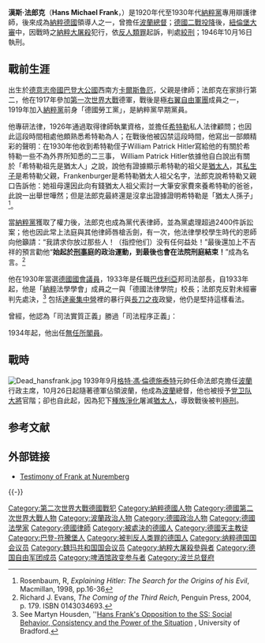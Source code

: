 {{NoteTA|zh-cn:弗兰克; zh-tw:法郎克;
}}{{Infobox President
| name         = 漢斯·法郎克
| original_name         = Hans Frank
| image        = Bundesarchiv Bild 146-1989-011-13, Hans Frank.jpg
| caption     = 
| birth_date   = {{birth date|1900|5|23|mf=y}}
| birth_place  = {{Flag|German Empire}}[[巴登|巴登]][[卡爾斯魯厄|卡爾斯魯厄]] 
| death_date   = {{death date and age|1946|10|16|1900|5|23}}
| death_place  = [[File:Flag_of_Germany_(1946-1949).svg|25px]] [[盟軍佔領下的德國|德國]][[紐倫堡|紐倫堡]]
| party        = [[國家社會主義德国工人黨|國家社會主義德国工人黨]] (納粹黨)
| spouse       = Brigitte Herbst (1925年婚)
| office        = [[納粹德國|納粹德國]][[波蘭|波蘭]][[總督|總督]]
| term_start   = 1939年10月26日 
| term_end     = 1945年1月 
| predecessor  = [[伊格纳齐·莫希奇茨基|伊格纳齐·莫希奇茨基]] <span style="font-size:smaller;">([[波蘭總統|波蘭總統]])</span>
| successor    = ''[[波蘭過渡政府|波蘭過渡政府]]''
}}

'''漢斯·法郎克'''（'''Hans Michael Frank'''，{{bd|1900年|5月23日|1946年|10月16日|catIdx=Frank, Hans}}）是1920年代至1930年代[[納粹黨|納粹黨]]專用辯護律師，後來成為[[納粹德國|納粹德國]]領導人之一，曾擔任[[波蘭|波蘭]][[總督|總督]]；[[德國二戰投降|德國二戰投降]]後，[[紐倫堡大審|紐倫堡大審]]中，因戰時之[[納粹大屠殺|納粹大屠殺]]犯行，依[[反人類罪|反人類罪]]起訴，判處[[絞刑|絞刑]]；1946年10月16日執刑。

==戰前生涯==
出生於[[德意志帝國|德意志帝國]][[巴登大公國|巴登大公國]]西南方[[卡爾斯魯厄|卡爾斯魯厄]]，父親是律師；法郎克在家排行第二，他在1917年參加[[第一次世界大戰|第一次世界大戰]]德軍，戰後是極[[右翼|右翼]][[自由軍團|自由軍團]]成員之一，1919年加入[[納粹黨|納粹黨]]前身「德國勞工黨」，是納粹黨早期黨員。

他專研法律，1926年通過取得律師執業資格，並擔任[[希特勒|希特勒]]私人法律顧問；也因此這段時間相處他頗熟悉希特勒為人；在戰後他被囚禁這段時間，他寫出一部頗精彩的聲明：在1930年他收到希特勒侄子William Patrick Hitler寫給他的有關於希特勒一些不為外界所知悉的二三事， William Patrick Hitler依據他自白說出有關於「希特勒祖先是猶太人」之說，說他有證據顯示希特勒的祖父是[[猶太人|猶太人]]，其[[私生子|私生子]]是希特勒父親，Frankenburger是希特勒猶太人祖父名字，法郎克說希特勒又親口告訴他：她祖母還因此向有錢猶太人祖父索討一大筆安家費來養希特勒的爸爸，此說一出舉世嘩然；但是法郎克最終還是沒拿出證據證明希特勒是「猶太人孫子」<ref>Rosenbaum, R, ''Explaining Hitler: The Search for the Origins of his Evil'', Macmillan, 1998, pp.16-36</ref>。 

當[[納粹黨|納粹黨]]獲取了權力後，法郎克也成為黨代表律師，並為黨處理超過2400件訴訟案；他也因此常上法庭與其他律師唇槍舌劍，有一次，他法律學校學生時代的恩師向他籲請：“我請求你放过那些人！（指控他们）没有任何益处！”最後還加上不吉祥的預言勸他“'''始起於[[刑事|刑事]]庭的政治運動，到最後也會在法院刑庭結束！'''”成為名言。<ref>Richard J. Evans, ''The Coming of the Third Reich'', Penguin Press, 2004, p. 179. ISBN 0143034693.</ref>  

他在1930年當選[[德國國會|德國國會議員]]，1933年是任職[[巴伐利亞|巴伐利亞]]邦司法部長，自1933年起，他是「[[納粹|納粹]]法學學會」成員之一與「德國法律學院」校長；法郎克反對未經審判先處決，<ref>See Martyn Housden, ''[http://www.hicsocial.org/Social2003Proceedings/Martyn%20Housden.pdf Hans Frank's Opposition to the SS: Social Behavior, Consistency and the Power of the Situation] {{webarchive|url=https://web.archive.org/web/20080228100018/http://www.hicsocial.org/Social2003Proceedings/Martyn%20Housden.pdf |date=2008-02-28 }}, University of Bradford.</ref> 包括[[達豪集中營|達豪集中營]]裡的暴行與[[長刀之夜|長刀之夜]]政變，他仍是堅持這樣看法。

曾經，他認為「司法實質正義」勝過「司法程序正義」：
{{cquote|（法官）所扮演的角色，是捍衛人種社會秩序的團結，消除危害份子，起訴所有危害不利於社會發展事端，與社會內不同成員間的摩擦爭執予以公正裁判；我们的「社會國家主義」意識形態，特別是我黨（[[納粹黨|納粹黨]]）所推動活動的「[[政治正確|政治正確]]」，與領袖（[[希特勒|希特勒]]）的演講訓話，正是解釋我黨法律法源基礎。<ref>Quoted in Richard J. Evans, ''The Third Reich in Power'', Penguin 2005, p. 73.</ref>}}

1934年起，他出任[[無任所閣員|無任所閣員]]。{{来源请求}}

==戰時==
[[File:Dead_hansfrank.jpg|thumb]]
1939年9月[[格特·馮·倫德施泰特|格特·馮·倫德施泰特]]元帥任命法郎克擔任[[波蘭|波蘭]]行政主席，10月26日起隨著德軍佔領波蘭，他成為[[波蘭|波蘭]]總督，他也被授予[[党卫队|党卫队]][[大將|大將]]官階；卻也自此起，因為犯下[[種族淨化|種族淨化]]屠滅[[猶太人|猶太人]]，導致戰後被判[[極刑|極刑]]。

== 参考文献 ==
{{Reflist|30em}}

== 外部链接 ==
* [https://web.archive.org/web/20021023143916/http://www.law.umkc.edu/faculty/projects/ftrials/nuremberg/franktest.html Testimony of Frank at Nuremberg]

{{-}}
{{希特勒內閣}}
{{紐倫堡審判主要被訴人}}

{{Authority control}}

{{DEFAULTSORT:Frank, Hans}}
[[Category:第二次世界大戰德國戰犯|Category:第二次世界大戰德國戰犯]]
[[Category:納粹德國人物|Category:納粹德國人物]]
[[Category:德國第二次世界大戰人物|Category:德國第二次世界大戰人物]]
[[Category:波蘭政治人物|Category:波蘭政治人物]]
[[Category:德國政治人物|Category:德國政治人物]]
[[Category:德國法學家|Category:德國法學家]]
[[Category:德國律師|Category:德國律師]]
[[Category:被處決的德國人|Category:被處決的德國人]]
[[Category:德國天主教徒|Category:德國天主教徒]]
[[Category:巴登-符騰堡人|Category:巴登-符騰堡人]]
[[Category:被判反人类罪的德国人|Category:被判反人类罪的德国人]]
[[Category:纳粹德国国会议员|Category:纳粹德国国会议员]]
[[Category:魏玛共和国国会议员|Category:魏玛共和国国会议员]]
[[Category:納粹大屠殺參與者|Category:納粹大屠殺參與者]]
[[Category:德国自由军团成员|Category:德国自由军团成员]]
[[Category:啤酒馆政变参与者|Category:啤酒馆政变参与者]]
[[Category:波兰总督府|Category:波兰总督府]]